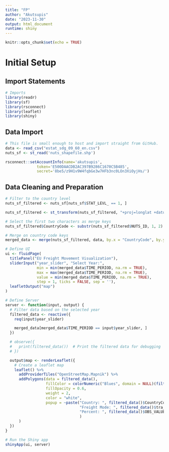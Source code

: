 ```yaml
---
title: "FP"
author: "Akutsupis"
date: "2023-11-30"
output: html_document
runtime: shiny
---
```


```r
knitr::opts_chunk$set(echo = TRUE)
```

# Initial Setup

## Import Statements

```r
# Imports
library(readr)
library(sf)
library(rsconnect)
library(leaflet)
library(shiny)
```

## Data Import

```r
# This file is small enough to host and import straight from GitHub.
data <- read_csv("estat_sdg_09_60_en.csv")
nuts_sf <- st_read('nuts_shapefile.shp')
```

```r
rsconnect::setAccountInfo(name='akutsupis',
			  token='E500DAACDB2AC397B9286C1670C5B485',
			  secret='8be5/z9H1v9W4fqbGe3w7HFb3nc0LOn3XiOyjHs/')
```

## Data Cleaning and Preparation

```r
# Filter to the country level
nuts_sf_filtered <- nuts_sf[nuts_sf$STAT_LEVL_ == 1, ]

nuts_sf_filtered <- st_transform(nuts_sf_filtered, "+proj=longlat +datum=WGS84")

# Select the first two characters as merge keys
nuts_sf_filtered$CountryCode <- substr(nuts_sf_filtered$NUTS_ID, 1, 2)

# Merge on country code keys
merged_data <- merge(nuts_sf_filtered, data, by.x = "CountryCode", by.y = "geo", all.x = TRUE)

```

```r
# Define UI
ui <- fluidPage(
  titlePanel("EU Freight Movement Visualization"),
  sliderInput("year_slider", "Select Year:",
              min = min(merged_data$TIME_PERIOD, na.rm = TRUE),
              max = max(merged_data$TIME_PERIOD, na.rm = TRUE),
              value = min(merged_data$TIME_PERIOD, na.rm = TRUE),
              step = 1, ticks = FALSE, sep = ''),
  leafletOutput("map")
)

```

```r
# Define Server
server <- function(input, output) {
  # Filter data based on the selected year
  filtered_data <- reactive({
    req(input$year_slider)

    merged_data[merged_data$TIME_PERIOD == input$year_slider, ]
  })

  # observe({
  #   print(filtered_data())  # Print the filtered data for debugging
  # })

  output$map <- renderLeaflet({
    # Create a leaflet map
    leaflet() %>%
      addProviderTiles("OpenStreetMap.Mapnik") %>%
      addPolygons(data = filtered_data(),
                  fillColor = colorNumeric("Blues", domain = NULL)(filtered_data()$OBS_VALUE),
                  fillOpacity = 0.6,
                  weight = 2,
                  color = "white",
                  popup = ~paste("Country: ", filtered_data()$CountryCode, "<br>",
                                 "Freight Mode: ", filtered_data()$tra_mode,"<br>",
                                 "Percent: ", filtered_data()$OBS_VALUE
                                 )
      )
  })
}

# Run the Shiny app
shinyApp(ui, server)
```
